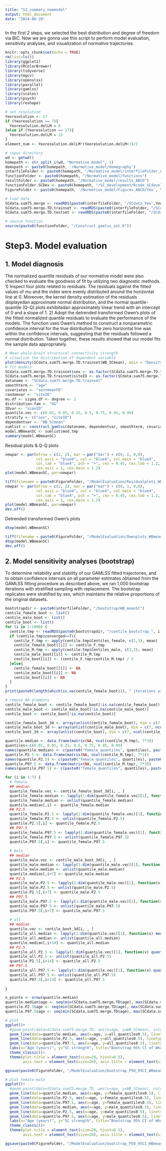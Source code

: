 ```yaml
---
title: "S3_summary_nommodel"
output: html_document
date: "2024-08-28"
---
```

In the first 2 steps, we selected the best distribution and degree of freedom via BIC. Now we are gonna use this script to perform model evaluation, sensitivity analyses, and visualization of normative trajectories.

```r
knitr::opts_chunk$set(echo = TRUE)
rm(list=ls())
library(ggplot2)
library(RColorBrewer)
library(tidyverse)
library(mgcv)
library(openxlsx)
library(parallel)
library(gamlss)
library(scales)
library(psych)
library(reshape)

# set resolution
Yeoresolution <- 17
if (Yeoresolution == 7){
  Yeoresolution.delLM = 6
}else if (Yeoresolution == 17){
  Yeoresolution.delLM = 15
}
element_num <- Yeoresolution.delLM*(Yeoresolution.delLM+1)/2

# input directory
wd <- getwd()
homepath <- str_split_i(wd, "Normative_model", 1)
demopath <- paste0(homepath, '/Normative_model/demography')
interfileFolder <- paste0(homepath, '/Normative_model/interfileFolder_ABCD')
functionFolder <- paste0(homepath, "/Normative_model/functions")
resultFolder <- paste0(homepath, "/Normative_model/results_ABCD")
functionFolder.SCDev <- paste0(homepath, "/SC_development/Rcode_SCdevelopment/gamfunction")
FigureFolder <- paste0(homepath, '/Normative_model/Figures_ABCD/Yeo', Yeoresolution,'/CV75')

# load data
SCdata.sum75.merge <- readRDS(paste0(interfileFolder, '/SCdata_Yeo',Yeoresolution, '_CV75_sumSCinvnode.sum.msmtcsd.merge.rds'))
SCdata.sum75.merge.TD.trainset <- readRDS(paste0(interfileFolder, "/SCdata.TD.trainset_SCYeo", element_num, ".rds"))
SCdata.sum75.merge.TD.testset <- readRDS(paste0(interfileFolder, "/SCdata.TD.testset_SCYeo", element_num, ".rds"))

# source function
source(paste0(functionFolder, "/Construct_gamlss_set.R"))
```

# Step3. Model evaluation
## 1. Model diagnosis
The normalized quantile residuals of our normative model were also checked to evaluate the goodness of fit by utilizing two diagnostic methods. 1) Inspect four plots related to residuals. The residuals against the fitted values of mu and the index were evenly distributed around the horizontal line at 0. Moreover, the kernel density estimation of the residuals displayedan approximate normal distribution, and the normal quantile-quantile (Q-Q) plots exhibitedan approximately linear trend with an intercept of 0 and a slope of 1. 2) Adopt the detrended transformed Owen’s plots of the fitted normalized quantile residuals to evaluate the performance of the models. The function uses Owen’s method to construct a nonparametric confidence interval for the true distribution.The zero horizontal line was within the confidence intervals, suggesting that the residuals followed a normal distribution. Taken together, these results showed that our model fits the sample data appropriately.


```r
# Mean whole-brain structural connectivity strength
# visualize the distribution of dependent variable
plot(density(SCdata.sum75.merge.TD.trainset$WB_SCmean), main = "Density Plot of whole-brain averaged structural connectivity", xlab = "Value", col = "blue")
# fit models
SCdata.sum75.merge.TD.trainset$sex <- as.factor(SCdata.sum75.merge.TD.trainset$sex)
SCdata.sum75.merge.TD.trainset$siteID <- as.factor(SCdata.sum75.merge.TD.trainset$siteID)
dataname <- "SCdata.sum75.merge.TD.trainset"
smoothterm <- "age"
covariates <- "sex+meanFD"
randomvar <- "siteID"
mu.df <- sigma.df <- degree <- 2
distribution.fam <- "GG"
IDvar <- "scanID"
quantile.vec <- c(0.01, 0.05, 0.25, 0.5, 0.75, 0.95, 0.99)
stratify <- c("sex", "siteID")
dependentvar <- "WB_SCmean"
sumlist <- construct_gamlss(dataname, dependentvar, smoothterm, covariates,randomvar, mu.df, sigma.df,degree, distribution.fam,IDvar, quantile.vec, stratify)
model.WBmeanSC <- sumlist$mod.tmp
summary(model.WBmeanSC)

```

Residual plots & Q-Q plots

```r
newpar <- par(mfrow = c(2, 2), mar = par("mar") + c(0, 1, 0,0),
              col.axis = "blue4", col = "blue4", col.main = "blue4",
              col.lab = "blue4", pch = "+", cex = 0.45, cex.lab = 1.2,
              cex.axis = 1, cex.main = 1.2)
plot(model.WBmeanSC, par=newpar)

tiff(filename = paste0(FigureFolder, "/ModelEvaluation/Residualplots_WBmeanSC.tiff"), width=20, height=16, units = "cm", res=300)
newpar <- par(mfrow = c(2, 2), mar = par("mar") + c(0, 1, 0,0),
              col.axis = "blue4", col = "blue4", col.main = "blue4",
              col.lab = "blue4", pch = "+", cex = 0.45, cex.lab = 1.2,
              cex.axis = 1, cex.main = 1.2)
plot(model.WBmeanSC, par=newpar)
dev.off()
```

Detrended transformed Owen’s plots

```r
dtop(model.WBmeanSC)

tiff(filename = paste0(FigureFolder, "/ModelEvaluation/Owenplots_WBmeanSC.tiff"), width=10, height=8, units = "cm", res=300)
dtop(model.WBmeanSC)
dev.off()

```

## 2. Model sensitivity analyses (bootstrap)
To determine reliability and stability of our GAMLSS fitted trajectories, and to obtain confidence intervals on all parameter estimates obtained from the GAMLSS fitting procedure as described above, we ran 1,000 bootstrap iterations with stratified sampling with replacement. The bootstrap replicates were stratified by sex, which maintains the relative proportions of the original datasets.

```r
bootstrapdir <- paste0(interfileFolder, "/bootstrap/WB_meanSC")
centile_female_boot <- list()
centile_male_boot <- list()
centile_boot <- list()
for (i in 1:1000) {
  centile.tmp <- readRDS(paste0(bootstrapdir, "/centile_bootstrap_", i, ".rds"))
  if (centile.tmp$converged==T){
    centile_F.tmp <- apply(centile.tmp$Centiles_female, c(2,3), mean)
    centile_female_boot[[i]] <- centile_F.tmp
    centile_M.tmp <- apply(centile.tmp$Centiles_male, c(2,3), mean)
    centile_male_boot[[i]] <- centile_M.tmp
    centile_boot[[i]] <- (centile_F.tmp+centile_M.tmp) / 2
  }else{
    centile_female_boot[[i]] <- NA
    centile_male_boot[[i]] <- NA
    centile_boot[[i]] <- NA
  }
}
print(paste0(length(which(is.na(centile_female_boot))), " iterations are not converged."))

# remove NA elements
centile_female_boot <- centile_female_boot[!is.na(centile_female_boot)]
centile_male_boot <- centile_male_boot[!is.na(centile_male_boot)]
centile_boot <- centile_boot[!is.na(centile_boot)]

centile_female_boot_3d <- array(unlist(centile_female_boot), dim = c(7, ncol(centile_F.tmp), length(centile_female_boot)))
centile_male_boot_3d <- array(unlist(centile_male_boot), dim = c(7, ncol(centile_M.tmp), length(centile_male_boot)))
centile_boot_3d <- array(unlist(centile_boot), dim = c(7, ncol(centile_M.tmp), length(centile_boot)))

quantile.median <- data.frame(matrix(NA, ncol(centile_M.tmp), 7*3))
quantiles<-c(0.01, 0.05, 0.25, 0.5, 0.75, 0.95, 0.99)
names(quantile.median) <- c(paste0("female_quantiles", quantiles), paste0("male_quantiles", quantiles), paste0("all_quantiles", quantiles))
quantile.P2.5 <- data.frame(matrix(NA, ncol(centile_M.tmp), 7*3))
names(quantile.P2.5) <- c(paste0("female_quantiles", quantiles), paste0("male_quantiles", quantiles), paste0("all_quantiles", quantiles))
quantile.P97.5 <- data.frame(matrix(NA, ncol(centile_M.tmp), 7*3))
names(quantile.P97.5) <- c(paste0("female_quantiles", quantiles), paste0("male_quantiles", quantiles), paste0("all_quantiles", quantiles))

for (i in 1:7) {
  # female
  ## median
  quantile_female.vec <- centile_female_boot_3d[i, , ]
  quantile_female.median <- lapply(1:dim(quantile_female.vec)[1], function(x) median(quantile_female.vec[x,]))
  quantile_female.median <- unlist(quantile_female.median)
  quantile.median[,i] <- quantile_female.median
  ## P2.5
  quantile_female.P2.5 <- lapply(1:dim(quantile_female.vec)[1], function(x) quantile(quantile_female.vec[x,], probs=0.025))
  quantile_female.P2.5 <- unlist(quantile_female.P2.5)
  quantile.P2.5[,i] <- quantile_female.P2.5
  ## P97.5
  quantile_female.P97.5 <- lapply(1:dim(quantile_female.vec)[1], function(x) quantile(quantile_female.vec[x,], probs=0.975))
  quantile_female.P97.5 <- unlist(quantile_female.P97.5)
  quantile.P97.5[,i] <- quantile_female.P97.5
  
  # male
  ## median
  quantile_male.vec <- centile_male_boot_3d[i, , ]
  quantile_male.median <- lapply(1:dim(quantile_male.vec)[1], function(x) median(quantile_male.vec[x,]))
  quantile_male.median <- unlist(quantile_male.median)
  quantile.median[,i+7] <- quantile_male.median
  ## P2.5
  quantile_male.P2.5 <- lapply(1:dim(quantile_male.vec)[1], function(x) quantile(quantile_male.vec[x,], probs=0.025))
  quantile_male.P2.5 <- unlist(quantile_male.P2.5)
  quantile.P2.5[,i+7] <- quantile_male.P2.5
  ## P97.5
  quantile_male.P97.5 <- lapply(1:dim(quantile_male.vec)[1], function(x) quantile(quantile_male.vec[x,], probs=0.975))
  quantile_male.P97.5 <- unlist(quantile_male.P97.5)
  quantile.P97.5[,i+7] <- quantile_male.P97.5
  
  # all
  ## median
  quantile.vec <- centile_boot_3d[i, , ]
  quantile_all.median <- lapply(1:dim(quantile.vec)[1], function(x) median(quantile.vec[x,]))
  quantile_all.median <- unlist(quantile_all.median)
  quantile.median[,i+14] <- quantile_all.median
  ## P2.5
  quantile_all.P2.5 <- lapply(1:dim(quantile.vec)[1], function(x) quantile(quantile.vec[x,], probs=0.025))
  quantile_all.P2.5 <- unlist(quantile_all.P2.5)
  quantile.P2.5[,i+14] <- quantile_all.P2.5
  ## P97.5
  quantile_all.P97.5 <- lapply(1:dim(quantile.vec)[1], function(x) quantile(quantile.vec[x,], probs=0.975))
  quantile_all.P97.5 <- unlist(quantile_all.P97.5)
  quantile.P97.5[,i+14] <- quantile_all.P97.5
  
}

n_points <- nrow(quantile.median)
quantile.median$age <- seq(min(SCdata.sum75.merge.TD$age), max(SCdata.sum75.merge.TD$age), length.out = n_points)
quantile.P2.5$age <- seq(min(SCdata.sum75.merge.TD$age), max(SCdata.sum75.merge.TD$age), length.out = n_points)
quantile.P97.5$age <- seq(min(SCdata.sum75.merge.TD$age), max(SCdata.sum75.merge.TD$age), length.out = n_points)

# plot
ggplot()+
  #geom_point(data=SCdata.sum75.merge.TD, aes(x=age, y=WB_SCmean), color="grey", alpha=0.5)+
  geom_line(data=quantile.median, aes(x=age, y=all_quantiles0.5), linetype="solid", linewidth=1.5)+
  geom_line(data=quantile.P2.5, aes(x=age, y=all_quantiles0.5), linetype=2, linewidth=1)+
  geom_line(data=quantile.P97.5, aes(x=age, y=all_quantiles0.5), linetype=2, linewidth=1)+
  labs(x="Age (years)", y="SC strength", title="Bootstrap 95% CI of Whole-brain averaged SC strength")+
  theme_classic()+
  theme(plot.title = element_text(size=20, hjust=0.5),
        axis.text = element_text(size=20), axis.title = element_text(size=20))

ggsave(paste0(FigureFolder, "/ModelEvaluation/bootstrap_P50_95CI_WBmeanSC_all.tiff"), width=16, height=14, units = "cm")

# plot female-male
ggplot()+
  #geom_point(data=SCdata.sum75.merge.TD, aes(x=age, y=WB_SCmean), color="grey", alpha=0.5)+
  geom_line(data=quantile.median, aes(x=age, y=female_quantiles0.5), linetype="solid", linewidth=1.5, color="red")+
  geom_line(data=quantile.P2.5, aes(x=age, y=female_quantiles0.5), linetype=2, linewidth=1, color="red")+
  geom_line(data=quantile.P97.5, aes(x=age, y=female_quantiles0.5), linetype=2, linewidth=1, color="red")+
  geom_line(data=quantile.median, aes(x=age, y=male_quantiles0.5), linetype="solid", linewidth=1.5, color="blue")+
  geom_line(data=quantile.P2.5, aes(x=age, y=male_quantiles0.5), linetype=2, linewidth=1, color="blue")+
  geom_line(data=quantile.P97.5, aes(x=age, y=male_quantiles0.5), linetype=2, linewidth=1, color="blue")+
  labs(x="Age (years)", y="SC strength", title="Bootstrap 95% CI of Whole-brain averaged SC strength")+
  theme_classic()+
  theme(plot.title = element_text(size=20, hjust=0.5),
        axis.text = element_text(size=20), axis.title = element_text(size=20))

ggsave(paste0(FigureFolder, "/ModelEvaluation/bootstrap_P50_95CI_WBmeanSC_bysex.tiff"), width=16, height=14, units = "cm")

```





